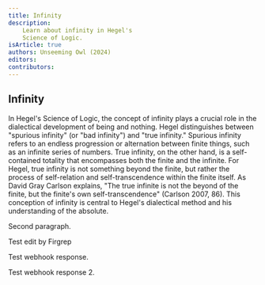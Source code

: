 ```yaml
---
title: Infinity
description:
    Learn about infinity in Hegel's
    Science of Logic.
isArticle: true
authors: Unseeming Owl (2024)
editors:
contributors:
---
```


## Infinity

In Hegel's Science of Logic, the concept of infinity plays a crucial role in the dialectical development of being and nothing. Hegel distinguishes between "spurious infinity" (or "bad infinity") and "true infinity." Spurious infinity refers to an endless progression or alternation between finite things, such as an infinite series of numbers. True infinity, on the other hand, is a self-contained totality that encompasses both the finite and the infinite. For Hegel, true infinity is not something beyond the finite, but rather the process of self-relation and self-transcendence within the finite itself. As David Gray Carlson explains, "The true infinite is not the beyond of the finite, but the finite's own self-transcendence" (Carlson 2007, 86). This conception of infinity is central to Hegel's dialectical method and his understanding of the absolute.

Second paragraph.

Test edit by Firgrep

Test webhook response. 

Test webhook response 2.
